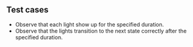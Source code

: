 ## Test cases

- Observe that each light show up for the specified duration.
- Observe that the lights transition to the next state correctly after the specified duration.
